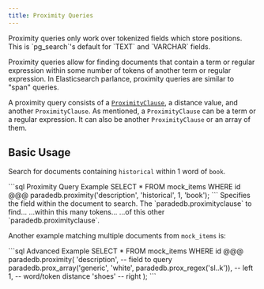 ```yaml
---
title: Proximity Queries
---
```


<Note>
  Proximity queries only work over tokenized fields which store positions. This
  is `pg_search`'s default for `TEXT` and `VARCHAR` fields.
</Note>

Proximity queries allow for finding documents that contain a term or regular expression within some number of tokens of another term or regular expression. In Elasticsearch parlance, proximity queries are similar to "span" queries.

A proximity query consists of a [`ProximityClause`](proximity_clause), a distance value, and another `ProximityClause`. As mentioned, a `ProximityClause` can be a term or a regular expression. It can also be another `ProximityClause` or an array of them.

## Basic Usage

Search for documents containing `historical` within 1 word of `book`.

<CodeGroup>
  ```sql Proximity Query Example SELECT * FROM mock_items WHERE id @@@
  paradedb.proximity('description', 'historical', 1, 'book'); ```
</CodeGroup>

<ParamField body="field" required>
  Specifies the field within the document to search.
</ParamField>
<ParamField body="left" required>
  The `paradedb.proximityclause` to find...
</ParamField>
<ParamField body="distance" required>
  ...within this many tokens...
</ParamField>
<ParamField body="right" required>
  ...of this other `paradedb.proximityclause`.
</ParamField>

Another example matching multiple documents from `mock_items` is:

<CodeGroup>
  ```sql Advanced Example SELECT * FROM mock_items WHERE id @@@
  paradedb.proximity( 'description', -- field to query
  paradedb.prox_array('generic', 'white', paradedb.prox_regex('sl..k')), -- left
  1, -- word/token distance 'shoes' -- right ); ```
</CodeGroup>
